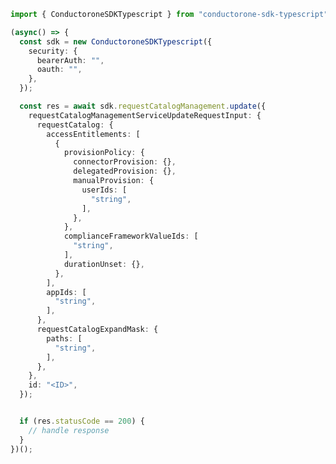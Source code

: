 ```typescript Update.ts
import { ConductoroneSDKTypescript } from "conductorone-sdk-typescript";

(async() => {
  const sdk = new ConductoroneSDKTypescript({
    security: {
      bearerAuth: "",
      oauth: "",
    },
  });

  const res = await sdk.requestCatalogManagement.update({
    requestCatalogManagementServiceUpdateRequestInput: {
      requestCatalog: {
        accessEntitlements: [
          {
            provisionPolicy: {
              connectorProvision: {},
              delegatedProvision: {},
              manualProvision: {
                userIds: [
                  "string",
                ],
              },
            },
            complianceFrameworkValueIds: [
              "string",
            ],
            durationUnset: {},
          },
        ],
        appIds: [
          "string",
        ],
      },
      requestCatalogExpandMask: {
        paths: [
          "string",
        ],
      },
    },
    id: "<ID>",
  });


  if (res.statusCode == 200) {
    // handle response
  }
})();
```
